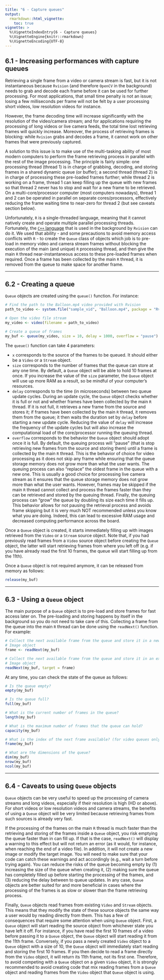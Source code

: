 ```yaml
---
title: "6 - Capture queues"
output: 
  rmarkdown::html_vignette:
    toc: true
vignette: >
  %\VignetteIndexEntry{6 - Capture queues}
  %\VignetteEngine{knitr::rmarkdown}
  %\VignetteEncoding{UTF-8}
---
```


## 6.1 - Increasing performances with capture queues

Retrieving a single frame from a video or camera stream is fast, but it is not 
instantaneous because `Rvision` (and therefore `OpenCV` in the background) needs
to grab and decode each frame before it can be used for further processing. For 
most applications, that small time penalty is not an issue; losing a few 
milliseconds per frame will not be felt by a user processing short videos, low 
resolution videos for instance. 

However, the frame decoding time will increase significantly with the resolution 
of the video/camera stream; and for applications requiring the processing of 
long videos or live camera feeds, the total time lost retrieving frames will 
quickly increase. Moreover, the process of retrieving frames is blocking: while
`Rvision` grabs and decodes a frame, it cannot work on other frames that were 
previously captured. 

A solution to this issue is to make use of the multi-tasking ability of most 
modern computers to perform the frame retrieving process in parallel with the 
rest of the image processing. The principle is fairly simple: one processing 
thread (thread 1) is in charge of grabbing, decoding, and storing frames in a 
shared dynamic queue (or buffer); a second thread (thread 2) is in charge of 
processing these pre-loaded frames further; while thread 2 is working on a frame, 
thread 1 can keep filling up the queue with new frames so that thread 2 never 
has to stop and wait for a new frame to be retrieved. On a multi-core/processor 
computer (most computers nowadays), thread 1 and 2 can be operated in parallel 
on separate cores/processors, effectively reducing the frame waiting time to 
near-zero for thread 2 (but see caveats section below). 

Unfortunately, `R` is a single-threaded language, meaning that it cannot 
natively create and operate multiple parallel processing threads. Fortunately,
the [`C++` language](https://www.cplusplus.com/) that is used in the background
by `Rvision` can do it. We used that ability - and some precautions to avoid 
memory access conflicts with `R` - to create the `Queue` class of objects which 
job is to pre-load in memory video and camera stream frames without blocking the 
execution of the main (and unique) `R` processing thread, and then give the 
main `R` thread near-instantaneous access to these pre-loaded frames when 
required. Once a frame has been collected by the main `R` thread, it is removed
from the queue to make space for another frame. 

--- 

## 6.2 - Creating a queue

`Queue` objects are created using the `queue()` function. For instance:  

```r
# Find the path to the Balloon.mp4 video provided with Rvision
path_to_video <- system.file("sample_vid", "Balloon.mp4", package = "Rvision")

# Open the video file stream
my_video <- video(filename = path_to_video)

# Create a queue of frames 
my_buf <- queue(my_video, size = 10, delay = 1000, overflow = "pause")
```

The `queue()` function can take 4 parameters:

+ `x` corresponds to the source of the frames to be queued. It should either be 
a `Video` or a `Stream` object. 
+ `size` corresponds to the number of frames that the queue can store at any one
time. By default, a `Queue` object will be able to hold 10 frames at once. If 
you increase the value of the `size` parameter, the `Queue` object will use up 
more RAM as a result, so be mindful of your computer's resources. 
+ `delay` corresponds to the time (in microseconds) between two queue update 
cycles. During an update cycle, the `Queue` object checks whether it is full or 
not and whether frames have been collected by the main `R` thread. If it is not 
full, it retrieves a new frame from the source and stores it; if frames have 
been collected by the main `R` thread, it removes them from the queue; it then 
waits the duration set by `delay` before starting a new update cycle. Reducing 
the value of `delay` will increase the frequency of the update cycles but will 
also increase the computational load of the core/processor running the queuing 
thread.
+ `overflow` corresponds to the behavior the `Queue` object should adopt once it
is full. By default, the queuing process will "pause" (that is stop retrieving 
new frames from the source and storing them) until a frame is collected by the 
main `R` thread. This is the behavior of choice for video processing as it does 
not skip any frame while ensuring that the queue storage memory does not grow 
more than what the user wants. The queuing process can also "replace" the oldest
frame in the queue with a new one. This is usually a good choice for processing
live camera stream as it ensures that the queue storage memory does not grow 
more than what the user wants. However, frames may be skipped if the main `R` 
thread cannot collect and process the frames faster than they can be retrieved
and stored by the queuing thread. Finally, the queuing process can "grow" the 
queue by doubling its size each time it fills up. This behavior allows for not 
pausing the retrieval process and avoids frame skipping but it is very much NOT
recommended unless you know what you are doing. Indeed, this can lead to 
excessive RAM usage and decreased computing performance across the board. 

Once a `Queue` object is created, it starts immediately filling up with images 
retrieved from the `Video` or a `Stream` source object. Note that, if you had 
previously read frames from a `Video` source object before creating the `Queue` 
object, the latter will start retrieving frames from where you left off (e.g. if
you have already read the first 10 frames, the queue will start filling up from 
the 11th). 

Once a `Queue` object is not required anymore, it can be released from memory as 
follows: 

```r
release(my_buf)
```

---

## 6.3 - Using a `Queue` object

The main purpose of a `Queue` object is to pre-load and store frames for fast 
access later on. The pre-loading and storing happens by itself in the background
so you do not need to take care of this. Collecting a frame from the queue into 
the main `R` thread can be done using the `readNext()` function. For example:

```r
# Collect the next available frame from the queue and store it in a new 
# Image object
frame <- readNext(my_buf)

# Collect the next available frame from the queue and store it in an existing 
# Image object
readNext(my_buf, target = frame)
```

At any time, you can check the state of the queue as follows: 

```r
# Is the queue empty?
empty(my_buf)

# Is the queue full?
full(my_buf)

# What is the current number of frames in the queue? 
length(my_buf)

# What is the maximum number of frames that the queue can hold?
capacity(my_buf)

# What is the index of the next frame available? (for video queues only)
frame(my_buf)

# What are the dimensions of the queue? 
dim(my_buf)
nrow(my_buf)
ncol(my_buf)
```

---

## 6.4 - Caveats to using `Queue` objects

`Queue` objects can be very useful to speed up the processing of camera streams
and long videos, especially if their resolution is high (HD or above). For short
videos or low resolution videos and camera streams, the benefits of using a 
`Queue` object will be very limited because retrieving frames from such sources 
is already very fast. 

If the processing of the frames on the main `R` thread is much faster than the 
retrieving and storing of the frames inside a `Queue` object, you risk emptying 
the queue faster than in can fill up. If that is the case, `readNext()` will 
display a warning to this effect but will not return an error (as it would, for
instance, when reaching the end of a video file). In addition, it will not 
create a new image or modify the target image. You will need to make sure that 
your code can catch these warnings and act accordingly (e.g., wait a turn before
trying again). You can reduce the risks of the queue becoming empty by (1)
increasing the size of the queue when creating it, (2) making sure the queue has 
completely filled up before starting the processing of the frames, and (3) 
reducing the delay between to queue updates. In any case, `Queue` objects are 
better suited for and more beneficial in cases where the processing of the 
frames is as slow or slower than the frame retrieving process. 

Finally, `Queue` objects read frames from existing `Video` and `Stream` objects. 
This means that they modify the state of these source objects the same way a 
user would by reading directly from them. This has a few of consequences that 
require some attention when using `Queue` object. First, a `Queue` object will 
start reading the source object from whichever state you have left it off. For 
instance, if you have read the first 10 frames of a video before passing it to a
`Queue` object, the `Queue` object will start reading it from the 11th frame. 
Conversely, if you pass a newly created `Video` object to a `Queue` object with 
a size of 10, the `Queue` object will immediately start reading and storing the 
first 10 frames. If you then decide to read a frame directly from the `Video` 
object, it will return its 11th frame, not its first one. Therefore, to avoid 
competing with a `Queue` object on a given `Video` object, it is strongly 
recommended to avoid creating code that mix reading frames from a `Queue` object
and reading frames from the `Video` object that `Queue` object is using.
